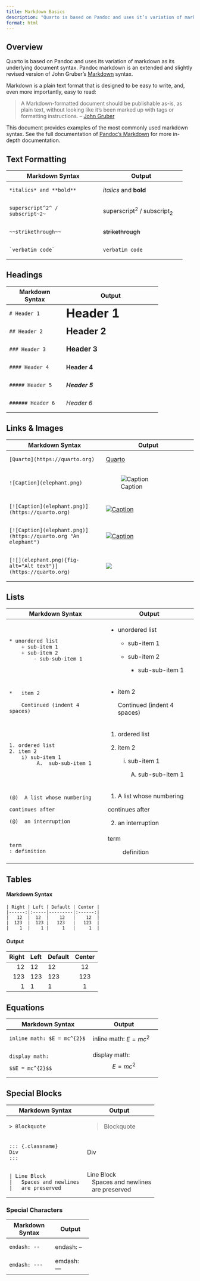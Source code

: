 ```yaml
---
title: Markdown Basics
description: "Quarto is based on Pandoc and uses it’s variation of markdown as it’s underlying document syntax."
format: html
---
```


## Overview

Quarto is based on Pandoc and uses its variation of markdown as its underlying document syntax. Pandoc markdown is an extended and slightly revised version of John Gruber's [Markdown](https://daringfireball.net/projects/markdown/) syntax.

Markdown is a plain text format that is designed to be easy to write, and, even more importantly, easy to read:

> A Markdown-formatted document should be publishable as-is, as plain text, without looking like it's been marked up with tags or formatting instructions. -- [John Gruber](https://daringfireball.net/projects/markdown/syntax#philosophy)

This document provides examples of the most commonly used markdown syntax. See the full documentation of [Pandoc's Markdown](https://pandoc.org/MANUAL.html#pandocs-markdown) for more in-depth documentation.

## Text Formatting

+-----------------------------------+-------------------------------+
| Markdown Syntax                   | Output                        |
+===================================+===============================+
|     *italics* and **bold**        | *italics* and **bold**        |
+-----------------------------------+-------------------------------+
|     superscript^2^ / subscript~2~ | superscript^2^ / subscript~2~ |
+-----------------------------------+-------------------------------+
|     ~~strikethrough~~             | ~~strikethrough~~             |
+-----------------------------------+-------------------------------+
|     `verbatim code`               | `verbatim code`               |
+-----------------------------------+-------------------------------+

## Headings {#headings}

+---------------------+-----------------------------------+
| Markdown Syntax     | Output                            |
+=====================+===================================+
|     # Header 1      | # Header 1 {.heading-output}      |
+---------------------+-----------------------------------+
|     ## Header 2     | ## Header 2 {.heading-output}     |
+---------------------+-----------------------------------+
|     ### Header 3    | ### Header 3 {.heading-output}    |
+---------------------+-----------------------------------+
|     #### Header 4   | #### Header 4 {.heading-output}   |
+---------------------+-----------------------------------+
|     ##### Header 5  | ##### Header 5 {.heading-output}  |
+---------------------+-----------------------------------+
|     ###### Header 6 | ###### Header 6 {.heading-output} |
+---------------------+-----------------------------------+

```{=html}
<style type="text/css">
.heading-output {
  border-bottom: none;
  margin-top: 0;
  margin-bottom: 0;
}
</style>
```
## Links & Images

+------------------------------------------------------------------+-------------------------------------------------------------+
| Markdown Syntax                                                  | Output                                                      |
+==================================================================+=============================================================+
|     [Quarto](https://quarto.org)                                 | [Quarto](https://quarto.org)                                |
+------------------------------------------------------------------+-------------------------------------------------------------+
|     ![Caption](elephant.png)                                     | ![Caption](elephant.png)                                    |
+------------------------------------------------------------------+-------------------------------------------------------------+
|     [![Caption](elephant.png)](https://quarto.org)               | [![Caption](elephant.png)](https:/quarto.org)               |
+------------------------------------------------------------------+-------------------------------------------------------------+
|     [![Caption](elephant.png)](https://quarto.org "An elephant") | [![Caption](elephant.png "An elephant")](https:/quarto.org) |
+------------------------------------------------------------------+-------------------------------------------------------------+
|     [![](elephant.png){fig-alt="Alt text"}](https://quarto.org)  | [![](elephant.png){fig-alt="Alt text"}](https://quarto.org) |
+------------------------------------------------------------------+-------------------------------------------------------------+

## Lists

+-------------------------------------+---------------------------------+
| Markdown Syntax                     | Output                          |
+=====================================+=================================+
|     * unordered list                | -   unordered list              |
|         + sub-item 1                |                                 |
|         + sub-item 2                |     -   sub-item 1              |
|             - sub-sub-item 1        |                                 |
|                                     |     -   sub-item 2              |
|                                     |                                 |
|                                     |         -   sub-sub-item 1      |
+-------------------------------------+---------------------------------+
|     *   item 2                      | -   item 2                      |
|                                     |                                 |
|         Continued (indent 4 spaces) |     Continued (indent 4 spaces) |
+-------------------------------------+---------------------------------+
|     1. ordered list                 | 1.  ordered list                |
|     2. item 2                       |                                 |
|         i) sub-item 1               | 2.  item 2                      |
|              A.  sub-sub-item 1     |                                 |
|                                     |     i)  sub-item 1              |
|                                     |                                 |
|                                     |         A.  sub-sub-item 1      |
+-------------------------------------+---------------------------------+
|     (@)  A list whose numbering     | (1) A list whose numbering      |
|                                     |                                 |
|     continues after                 | continues after                 |
|                                     |                                 |
|     (@)  an interruption            | (2) an interruption             |
+-------------------------------------+---------------------------------+
|     term                            | term                            |
|     : definition                    |                                 |
|                                     | :   definition                  |
+-------------------------------------+---------------------------------+

## Tables

#### Markdown Syntax

    | Right | Left | Default | Center |
    |------:|:-----|---------|:------:|
    |   12  |  12  |    12   |    12  |
    |  123  |  123 |   123   |   123  |
    |    1  |    1 |     1   |     1  |

#### Output

| Right | Left | Default | Center |
|------:|:-----|---------|:------:|
|    12 | 12   | 12      |   12   |
|   123 | 123  | 123     |  123   |
|     1 | 1    | 1       |   1    |

## Equations

+-------------------------------+-------------------------+
| Markdown Syntax               | Output                  |
+===============================+=========================+
|     inline math: $E = mc^{2}$ | inline math: $E=mc^{2}$ |
+-------------------------------+-------------------------+
|     display math:             | display math:\          |
|                               | $$E = mc^{2}$$          |
|     $$E = mc^{2}$$            |                         |
+-------------------------------+-------------------------+

## Special Blocks

+-----------------------------+--------------------------+
| Markdown Syntax             | Output                   |
+=============================+==========================+
|     > Blockquote            | > Blockquote             |
+-----------------------------+--------------------------+
|     ::: {.classname}        | ::: classname            |
|     Div                     | Div                      |
|     :::                     | :::                      |
+-----------------------------+--------------------------+
|     | Line Block            | | Line Block             |
|     |   Spaces and newlines | |    Spaces and newlines |
|     |   are preserved       | |    are preserved       |
+-----------------------------+--------------------------+

### Special Characters

+-----------------+-------------+
| Markdown Syntax | Output      |
+=================+=============+
|     endash: --  | endash: --  |
+-----------------+-------------+
|     emdash: --- | emdash: --- |
+-----------------+-------------+

